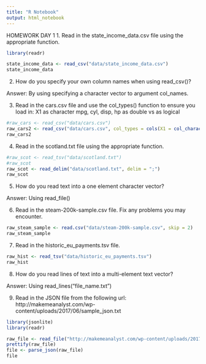 ```yaml
---
title: "R Notebook"
output: html_notebook
---
```


HOMEWORK DAY 1
1. Read in the state_income_data.csv file using the appropriate function.

```r
library(readr)
```


```r
state_income_data <- read_csv("data/state_income_data.csv")
state_income_data
```


2. How do you specify your own column names when using read_csv()?

Answer: By using specifying a character vector to argument col_names.

3. Read in the cars.csv file and use the col_types() function to ensure you load in:
X1 as character
mpg, cyl, disp, hp as double
vs as logical

```r
#raw_cars <- read_csv("data/cars.csv")
raw_cars2 <- read_csv("data/cars.csv", col_types = cols(X1 = col_character(), vs = col_logical()))
raw_cars2
```


4. Read in the scotland.txt file using the appropriate function.

```r
#raw_scot <- read_tsv("data/scotland.txt")
#raw_scot
raw_scot <- read_delim("data/scotland.txt", delim = ";")
raw_scot
```


5. How do you read text into a one element character vector?

Answer: Using read_file() 

6. Read in the steam-200k-sample.csv file. Fix any problems you may encounter.

```r
raw_steam_sample <- read.csv("data/steam-200k-sample.csv", skip = 2)
raw_steam_sample
```


7. Read in the historic_eu_payments.tsv file.

```r
raw_hist <- read_tsv("data/historic_eu_payments.tsv")
raw_hist
```


8. How do you read lines of text into a multi-element text vector?

Answer: Using read_lines("file_name.txt")


9. Read in the JSON file from the following url: http://makemeanalyst.com/wp-content/uploads/2017/06/sample_json.txt

```r
library(jsonlite)
library(readr)
```

```r
raw_file <- read_file("http://makemeanalyst.com/wp-content/uploads/2017/06/sample_json.txt")
prettify(raw_file)
file <- parse_json(raw_file)
file
```

